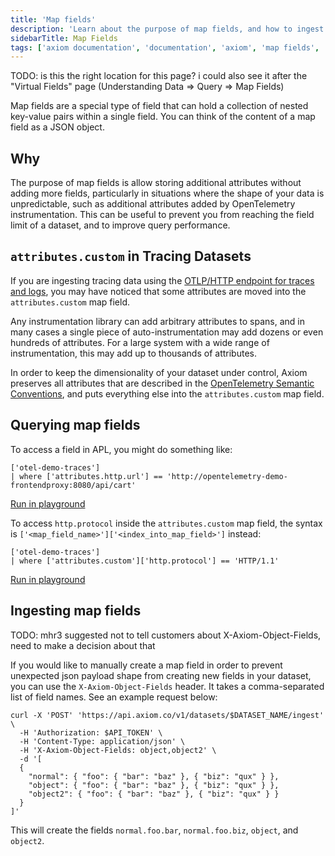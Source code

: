 ```yaml
---
title: 'Map fields'
description: 'Learn about the purpose of map fields, and how to ingest and query them.'
sidebarTitle: Map Fields
tags: ['axiom documentation', 'documentation', 'axiom', 'map fields', 'object fields', 'data types']
---
```


TODO: is this the right location for this page? i could also see it after the "Virtual Fields" page (Understanding Data => Query => Map Fields)

Map fields are a special type of field that can hold a collection of nested key-value pairs within a single field. You can think of the content of a map field as a JSON object.

## Why

The purpose of map fields is allow storing additional attributes without adding more fields, particularly in situations where the shape of your data is unpredictable, such as additional attributes added by OpenTelemetry instrumentation. This can be useful to prevent you from reaching the field limit of a dataset, and to improve query performance.

## `attributes.custom` in Tracing Datasets

If you are ingesting tracing data using the [OTLP/HTTP endpoint for traces and logs](/send-data/opentelemetry), you may have noticed that some attributes are moved into the `attributes.custom` map field.

Any instrumentation library can add arbitrary attributes to spans, and in many cases a single piece of auto-instrumentation may add dozens or even hundreds of attributes. For a large system with a wide range of instrumentation, this may add up to thousands of attributes. 

In order to keep the dimensionality of your dataset under control, Axiom preserves all attributes that are described in the [OpenTelemetry Semantic Conventions](https://opentelemetry.io/docs/specs/semconv/general/trace/), and puts everything else into the `attributes.custom` map field.

## Querying map fields

To access a field in APL, you might do something like:

```kusto
['otel-demo-traces']
| where ['attributes.http.url'] == 'http://opentelemetry-demo-frontendproxy:8080/api/cart'
```
[Run in playground](https://play.axiom.co/axiom-play-qf1k/explorer?initForm=%7b%22apl%22%3a%22%5b%27otel-demo-traces%27%5d%5cn%7c%20where%20%5b%27attributes.http.url%27%5d%20%3d%3d%20%27http%3a%2f%2fopentelemetry-demo-frontendproxy%3a8080%2fapi%2fcart%27%22%2c%22queryOptions%22%3a%7b%22quickRange%22%3a%2230d%22%7d%7d)

To access `http.protocol` inside the `attributes.custom` map field, the syntax is `['<map_field_name>']['<index_into_map_field>']` instead:

```kusto
['otel-demo-traces']
| where ['attributes.custom']['http.protocol'] == 'HTTP/1.1'
```
[Run in playground](https://play.axiom.co/axiom-play-qf1k/explorer?initForm=%7b%22apl%22%3a%22%5b%27otel-demo-traces%27%5d%5cn%7c%20where%20%5b%27attributes.custom%27%5d%5b%27http.protocol%27%5d%20%3d%3d%20%27HTTP%2f1.1%27%22%2c%22queryOptions%22%3a%7b%22quickRange%22%3a%2230d%22%7d%7d)

## Ingesting map fields

TODO: mhr3 suggested not to tell customers about X-Axiom-Object-Fields, need to make a decision about that

If you would like to manually create a map field in order to prevent unexpected json payload shape from creating new fields in your dataset, you can use the `X-Axiom-Object-Fields` header. It takes a comma-separated list of field names. See an example request below:

```
curl -X 'POST' 'https://api.axiom.co/v1/datasets/$DATASET_NAME/ingest' \
  -H 'Authorization: $API_TOKEN' \
  -H 'Content-Type: application/json' \
  -H 'X-Axiom-Object-Fields: object,object2' \
  -d '[
  {
    "normal": { "foo": { "bar": "baz" }, { "biz": "qux" } },
    "object": { "foo": { "bar": "baz" }, { "biz": "qux" } },
    "object2": { "foo": { "bar": "baz" }, { "biz": "qux" } }
  }
]'
```

This will create the fields `normal.foo.bar`, `normal.foo.biz`, `object`, and `object2`.
